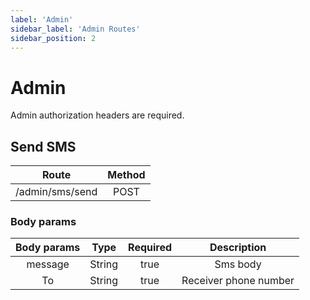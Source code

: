 ```yaml
---
label: 'Admin'
sidebar_label: 'Admin Routes'
sidebar_position: 2
---
```

# Admin
Admin authorization headers are required.

## Send SMS


|        Route        | Method |
| :-----------------: | :----: |
| /admin/sms/send |  POST |
### Body params
| Body params | Type | Required | Description |
| :-----------------: | :----: | :---------------------: | :---------------------: |
| message |  String   |      true   | Sms body
| To |  String   |      true   | Receiver phone number